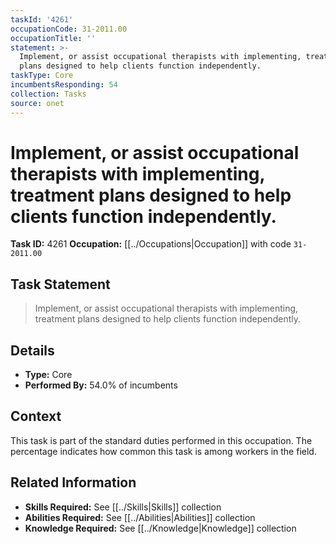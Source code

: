 ```yaml
---
taskId: '4261'
occupationCode: 31-2011.00
occupationTitle: ''
statement: >-
  Implement, or assist occupational therapists with implementing, treatment
  plans designed to help clients function independently.
taskType: Core
incumbentsResponding: 54
collection: Tasks
source: onet
---
```

# Implement, or assist occupational therapists with implementing, treatment plans designed to help clients function independently.

**Task ID:** 4261
**Occupation:** [[../Occupations|Occupation]] with code `31-2011.00`

## Task Statement

> Implement, or assist occupational therapists with implementing, treatment plans designed to help clients function independently.

## Details

- **Type:** Core
- **Performed By:** 54.0% of incumbents

## Context

This task is part of the standard duties performed in this occupation. The percentage indicates how common this task is among workers in the field.

## Related Information

- **Skills Required:** See [[../Skills|Skills]] collection
- **Abilities Required:** See [[../Abilities|Abilities]] collection
- **Knowledge Required:** See [[../Knowledge|Knowledge]] collection
